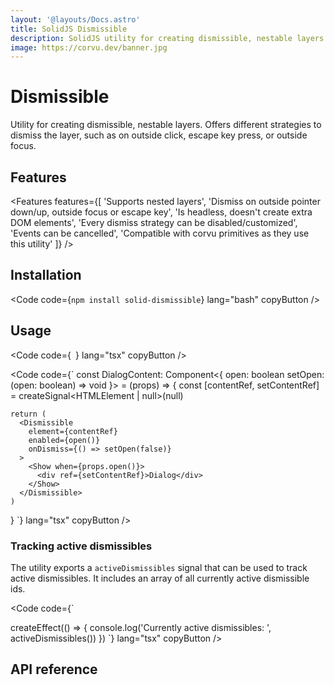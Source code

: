 ```yaml
---
layout: '@layouts/Docs.astro'
title: SolidJS Dismissible
description: SolidJS utility for creating dismissible, nestable layers.
image: https://corvu.dev/banner.jpg
---
```


# Dismissible

Utility for creating dismissible, nestable layers. Offers different strategies to dismiss the layer, such as on outside click, escape key press, or outside focus.

<PackageInfo packageName="solid-dismissible" />

## Features
<Features features={[
  'Supports nested layers',
  'Dismiss on outside pointer down/up, outside focus or escape key',
  'Is headless, doesn\'t create extra DOM elements',
  'Every dismiss strategy can be disabled/customized',
  'Events can be cancelled',
  'Compatible with corvu primitives as they use this utility'
]} />

## Installation

<Code code={`
  npm install solid-dismissible
`} lang="bash" copyButton />

## Usage

<Code code={`
`} lang="tsx" copyButton />

<Code code={`
  const DialogContent: Component<{
    open: boolean
    setOpen: (open: boolean) => void
  }> = (props) => {
    const [contentRef, setContentRef] = createSignal<HTMLElement | null>(null)

    return (
      <Dismissible
        element={contentRef}
        enabled={open()}
        onDismiss={() => setOpen(false)}
      >
        <Show when={props.open()}>
          <div ref={setContentRef}>Dialog</div>
        </Show>
      </Dismissible>
    )
  }
`} lang="tsx" copyButton />

### Tracking active dismissibles
The utility exports a `activeDismissibles` signal that can be used to track active dismissibles. It includes an array of all currently active dismissible ids.

<Code code={`

  createEffect(() => {
    console.log('Currently active dismissibles: ', activeDismissibles())
  })
`} lang="tsx" copyButton />

## API reference

<ApiReference library={Dismissible} />
